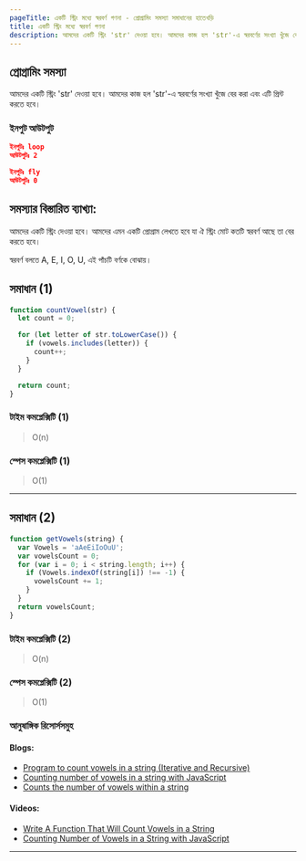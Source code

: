 ```yaml
---
pageTitle: একটি স্ট্রিং মধ্যে স্বরবর্ণ গণনা - প্রোগ্রামিং সমস্যা সমাধানের হাতেখড়ি
title: একটি স্ট্রিং মধ্যে স্বরবর্ণ গণনা
description: আমদের একটি স্ট্রিং 'str' দেওয়া হবে। আমদের কাজ হল 'str'-এ স্বরবর্ণের সংখ্যা খুঁজে বের করা এবং এটি প্রিন্ট করতে হবে।
---
```


## প্রোগ্রামিং সমস্যা

আমদের একটি স্ট্রিং 'str' দেওয়া হবে। আমদের কাজ হল 'str'-এ স্বরবর্ণের সংখ্যা খুঁজে বের করা এবং এটি প্রিন্ট করতে হবে।

### ইনপুট আউটপুট

```json
ইনপুটঃ loop
আউটপুটঃ 2

ইনপুটঃ fly
আউটপুটঃ 0

```

## সমস্যার বিস্তারিত ব্যাখ্যা:

আমদের একটি স্ট্রিং দেওয়া হবে। আমদের এমন একটি প্রোগ্রাম লেখতে হবে যা ঐ স্ট্রিং মোট কতটি স্বরবর্ণ আছে তা বের করতে হবে।

স্বরবর্ণ বলতে A, E, I, O, U, এই পাঁচটি বর্ণকে বোঝায়।

## সমাধান (1)

```js
function countVowel(str) {
  let count = 0;

  for (let letter of str.toLowerCase()) {
    if (vowels.includes(letter)) {
      count++;
    }
  }

  return count;
}
```

### টাইম কমপ্লেক্সিটি (1)

> O(n)

### স্পেস কমপ্লেক্সিটি (1)

> O(1)

---

## সমাধান (2)

```js
function getVowels(string) {
  var Vowels = 'aAeEiIoOuU';
  var vowelsCount = 0;
  for (var i = 0; i < string.length; i++) {
    if (Vowels.indexOf(string[i]) !== -1) {
      vowelsCount += 1;
    }
  }
  return vowelsCount;
}
```

### টাইম কমপ্লেক্সিটি (2)

> O(n)

### স্পেস কমপ্লেক্সিটি (2)

> O(1)

### আনুষাঙ্গিক রিসোর্সসমুহ

#### Blogs:

- [Program to count vowels in a string (Iterative and Recursive)](https://www.geeksforgeeks.org/program-count-vowels-string-iterative-recursive/)
- [Counting number of vowels in a string with JavaScript](https://stackoverflow.com/questions/29450399/counting-number-of-vowels-in-a-string-with-javascript)
- [Counts the number of vowels within a string](https://www.w3resource.com/javascript-exercises/javascript-function-exercise-7.php)

#### Videos:

- [Write A Function That Will Count Vowels in a String](https://www.youtube.com/watch?v=zvaUUDQec18)
- [Counting Number of Vowels in a String with JavaScript](https://www.youtube.com/watch?v=QXQ7bKvUWcQ)

---
